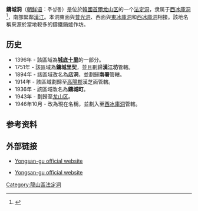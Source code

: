 {{Infobox Korean settlement
| title=鑄城洞
| img= 
| imgwidth= 
| imgcaption=
| hangul=주성동
| hanja=鑄城洞
| rr=Juseong-dong
| mr=Chusŏng-tong
| area_km2=
| pop=
| popnote=
| popyear=
| popden_km2= 
| popdennote=
| divs=
| map=
| mapcaption=
}}
'''鑄城洞'''（[[朝鲜语|朝鲜语]]：주성동）是位於[[大韓民國|韓國]][[首爾|首爾]][[龙山区_(首尔)|龙山区]]的一个[[法定洞|法定洞]]，隶属于[[西冰庫洞|西冰庫洞]]<ref name="encyber">{{cite web |url=http://www.encyber.com/search_w/ctdetail.php?masterno=763895&contentno=763895 |title=주성동 (Juseong-dong 鑄城洞) |publisher=Doosan Encyclopedia |accessdate=2008-04-21 |language=ko |archive-url=https://archive.is/20130122165510/http://www.encyber.com/search_w/ctdetail.php?masterno=763895&contentno=763895 |archive-date=2013-01-22 |dead-url=yes }}</ref>，南部緊鄰[[漢江_(韓國)|漢江]]。本洞東面與[[普光洞|普光洞]]、西面與[[東冰庫洞|東冰庫洞]]和[[西冰庫洞|西冰庫洞]]相接。該地名稱來源於當地較多的鑄鐵鍋爐作坊。

==历史==
*1396年 - 該區域為'''[[城底十里|城底十里]]'''的一部分。
*1751年 - 該區域為'''鑄城里契'''，並且劃歸'''漢江坊'''管轄。
*1894年 - 該區域改名為'''店洞'''，並劃歸'''南署'''管轄。
*1914年 - 該區域劃歸至[[高陽郡|高陽郡]]漢芝面管轄。
*1936年 - 該區域改名為'''鑄城町'''。
*1943年 - 劃歸至[[龙山区_(首尔)|龙山区]]。
*1946年10月 - 改為現在名稱，並劃入至[[西冰庫洞|西冰庫洞]]管轄。

==参考资料==
{{Reflist}}

==外部链接==
*{{en}} [https://web.archive.org/web/20070928234341/http://yongsan.go.kr/eng/ Yongsan-gu official website]
*{{ko}} [http://yongsan.go.kr/ Yongsan-gu official website]

{{首尔特别市龙山区}}

[[Category:龍山區法定洞|Category:龍山區法定洞]]